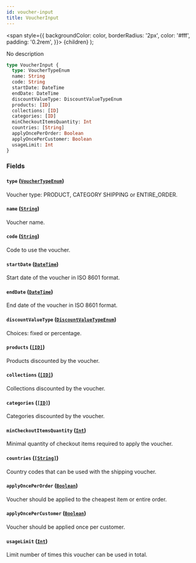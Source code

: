 ```yaml
---
id: voucher-input
title: VoucherInput
---
```


<span
style={{
      backgroundColor: color,
      borderRadius: '2px',
      color: '#fff',
      padding: '0.2rem',
    }}>
{children}
</span>
);

No description

```graphql
type VoucherInput {
  type: VoucherTypeEnum
  name: String
  code: String
  startDate: DateTime
  endDate: DateTime
  discountValueType: DiscountValueTypeEnum
  products: [ID]
  collections: [ID]
  categories: [ID]
  minCheckoutItemsQuantity: Int
  countries: [String]
  applyOncePerOrder: Boolean
  applyOncePerCustomer: Boolean
  usageLimit: Int
}
```

### Fields

#### `type` ([`VoucherTypeEnum`](/api-reference/enums/voucher-type-enum.mdx))

Voucher type: PRODUCT, CATEGORY SHIPPING or ENTIRE_ORDER.

#### `name` ([`String`](/api-reference/scalars/string.mdx))

Voucher name.

#### `code` ([`String`](/api-reference/scalars/string.mdx))

Code to use the voucher.

#### `startDate` ([`DateTime`](/api-reference/scalars/date-time.mdx))

Start date of the voucher in ISO 8601 format.

#### `endDate` ([`DateTime`](/api-reference/scalars/date-time.mdx))

End date of the voucher in ISO 8601 format.

#### `discountValueType` ([`DiscountValueTypeEnum`](/api-reference/enums/discount-value-type-enum.mdx))

Choices: fixed or percentage.

#### `products` ([`[ID]`](/api-reference/scalars/id.mdx))

Products discounted by the voucher.

#### `collections` ([`[ID]`](/api-reference/scalars/id.mdx))

Collections discounted by the voucher.

#### `categories` ([`[ID]`](/api-reference/scalars/id.mdx))

Categories discounted by the voucher.

#### `minCheckoutItemsQuantity` ([`Int`](/api-reference/scalars/int.mdx))

Minimal quantity of checkout items required to apply the voucher.

#### `countries` ([`[String]`](/api-reference/scalars/string.mdx))

Country codes that can be used with the shipping voucher.

#### `applyOncePerOrder` ([`Boolean`](/api-reference/scalars/boolean.mdx))

Voucher should be applied to the cheapest item or entire order.

#### `applyOncePerCustomer` ([`Boolean`](/api-reference/scalars/boolean.mdx))

Voucher should be applied once per customer.

#### `usageLimit` ([`Int`](/api-reference/scalars/int.mdx))

Limit number of times this voucher can be used in total.
